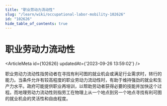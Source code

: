 ```yaml
---
title: "职业劳动力流动性"
slug: "/learn/wiki/occupational-labor-mobility-102626"
id: "102626"
hide_table_of_contents: true
---
```



# 职业劳动力流动性

<ArticleMeta id={102626} updatedAt={'2023-09-26 13:59:02'} />
<div className='border-solid border-b border-t-0 my-4 border-[var(--ifm-color-gray-300)]' />

职业劳动力流动性指劳动者在寻找有利可图的就业机会或满足行业需求时，转行的能力。当条件允许有较高程度的职业劳动力流动性时，有助于维持强劲的就业和生产力水平。政府可能提供职业再培训，以帮助劳动者获得必要的技能并加快这个过程。而地理劳动力流动性则指劳工在物理上从一个地点到另一个地点寻找有利可图的就业机会的灵活性和自由程度。
